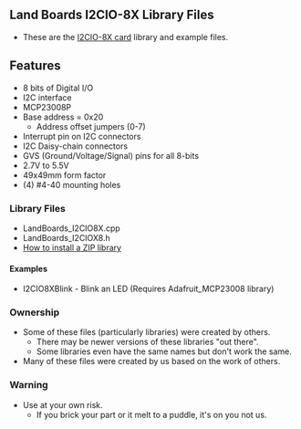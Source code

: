 == Land Boards I2CIO-8X Library Files ==

* These are the [http://land-boards.com/blwiki/index.php?title=I2CIO8 I2CIO-8X card] library and example files.

== Features ==

* 8 bits of Digital I/O
* I2C interface
* MCP23008P
* Base address = 0x20
** Address offset jumpers (0-7)
* Interrupt pin on I2C connectors
* I2C Daisy-chain connectors
* GVS (Ground/Voltage/Signal) pins for all 8-bits
* 2.7V to 5.5V
* 49x49mm form factor
* (4) #4-40 mounting holes

=== Library Files ===

* LandBoards_I2CIO8X.cpp
* LandBoards_I2CIOX8.h
* [https://www.arduino.cc/en/Guide/Libraries#toc4 How to install a ZIP library]

==== Examples ====

* I2CIO8XBlink - Blink an LED (Requires Adafruit_MCP23008 library)

=== Ownership ===

* Some of these files (particularly libraries) were created by others.
** There may be newer versions of these libraries "out there".
** Some libraries even have the same names but don't work the same.
* Many of these files were created by us based on the work of others.

=== Warning ===

* Use at your own risk.
** If you brick your part or it melt to a puddle, it's on you not us.
